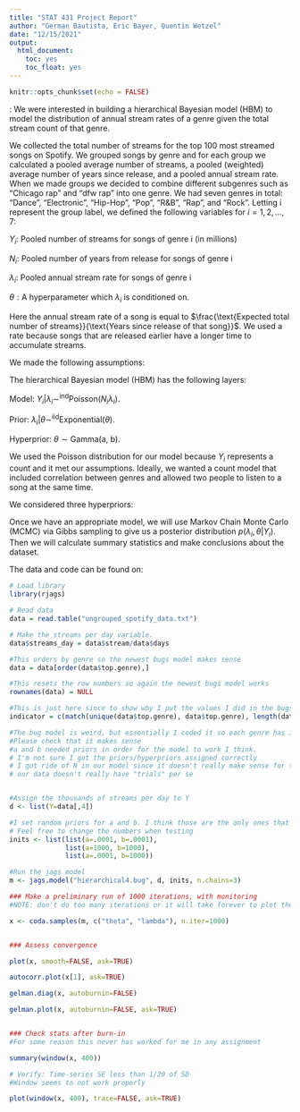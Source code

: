 ```yaml
---
title: "STAT 431 Project Report"
author: "German Bautista, Eric Bayer, Quentin Wetzel"
date: "12/15/2021"
output:
  html_document:
    toc: yes
    toc_float: yes
---
```


```r
knitr::opts_chunk$set(echo = FALSE)
```

\textbf{Goal}: We were interested in building a hierarchical Bayesian model (HBM) to model the distribution of annual stream rates of a genre given the total stream count of that genre.

We collected the total number of streams for the top 100 most streamed songs on Spotify. We grouped songs by genre and for each group we calculated a pooled average number of streams, a pooled (weighted) average number of years since release, and a pooled annual stream rate. When we made groups we decided to combine different subgenres such as "Chicago rap" and "dfw rap" into one genre. We had seven genres in total: "Dance", "Electronic", "Hip-Hop", "Pop", "R$\&$B", "Rap", and "Rock". Letting i represent the group label, we defined the following variables for $i = 1, 2, ..., 7$:

$Y_i$: Pooled number of streams for songs of genre i (in millions)

$N_i$: Pooled number of years from release for songs of genre i

$\lambda_i$: Pooled annual stream rate for songs of genre i

$\theta: \text{A hyperparameter which}\ \lambda_i\ \text{is conditioned on}.$

Here the annual stream rate of a song is equal to $\frac{\text{Expected total number of streams}}{\text{Years since release of that song}}$. We used a rate because songs that are released earlier have a longer time to accumulate streams.

We made the following assumptions:
\begin{itemize}
\item[--] $N_i$ is fixed for each genre i.
\item[--] The pooled number of streams for songs of any genre was independent of the pooled number of streams for songs of a different genre. This means that we did not include the competitiveness between genres; say, accounting an increasing popularity of pop music in a time period due to a decreasing popularity of country music.
\item[--] Streams occurred independently and could not occur simulatenously
\item[--] The average annual stream rate of a genre was constant. 
\end{itemize}

The hierarchical Bayesian model (HBM) has the following layers:

Model: $Y_i | \lambda_i \sim ^{\text{ind}} \text{Poisson}(N_i \lambda_i)$.

Prior: $\lambda_i | \theta \sim ^\text{iid} \text{Exponential} (\theta)$.

Hyperprior: $\theta \sim \text{Gamma(a, b)}$.

We used the Poisson distribution for our model because $Y_i$ represents a count and it met our assumptions. Ideally, we wanted a count model that included correlation between genres and allowed two people to listen to a song at the same time.

We considered three hyperpriors:
\begin{itemize}
    \item By choosing $a \approx 0, b \approx 0$, we obtain a proper vague hyperprior. We chose $a = 0.01, b = 0.01$ . Note that JAGS is not compatible with imporper priors.
    
    \item To get more informative hyperpriors, we chose $a = 1, b = 1$ and $a = 10, b = 10$.
    
\end{itemize}

Once we have an appropriate model, we will use Markov Chain Monte Carlo (MCMC) via Gibbs sampling to give us a posterior distribution $p(\lambda_i, \theta | Y_i)$. 
Then we will calculate summary statistics and make conclusions about the dataset.

\vspace{3mm} The data and code can be found on:\ \newline \indent \url{https://github.com/gbautista365/spotify-analysis}




<!-- # Spotify Analysis -->

<!-- ## Introduction -->





<!-- ## Methods -->





<!-- ## Results -->









<!-- ## Analysis -->





<!-- ## Discussion -->




<!-- ## Appendix -->

```r
# Load library
library(rjags)

# Read data 
data = read.table("ungrouped_spotify_data.txt")

# Make the streams per day variable. 
data$streams_day = data$stream/data$days

#This orders by genre so the newest bugs model makes sense
data = data[order(data$top.genre),]

#This resets the row numbers so again the newest bugs model works
rownames(data) = NULL

#This is just here since to show why I put the values I did in the bugs model variable ind
indicator = c(match(unique(data$top.genre), data$top.genre), length(data[,1])+1)

#The bug model is weird, but essentially I coded it so each genre has its own loop over it's songs. 
#Please check that it makes sense
#a and b needed priors in order for the model to work I think. 
# I'm not sure I got the priors/hyperpriors assigned correctly
# I got ride of N in our model since it doesn't really make sense for this model since
# our data doesn't really have "trials" per se


#Assign the thousands of streams per day to Y
d <- list(Y=data[,4])

#I set random priors for a and b. I think those are the only ones that need it.
# Feel free to change the numbers when testing
inits <- list(list(a=.0001, b=.0001), 
              list(a=1000, b=1000), 
              list(a=.0001, b=1000))

#Run the jags model
m <- jags.model("hierarchical4.bug", d, inits, n.chains=3)

### Make a preliminary run of 1000 iterations, with monitoring
#NOTE: don't do too many iterations or it will take forever to plot the graphs/exit the code

x <- coda.samples(m, c("theta", "lambda"), n.iter=1000)


### Assess convergence

plot(x, smooth=FALSE, ask=TRUE)

autocorr.plot(x[1], ask=TRUE)

gelman.diag(x, autoburnin=FALSE)

gelman.plot(x, autoburnin=FALSE, ask=TRUE)


### Check stats after burn-in
#For some reason this never has worked for me in any assignment

summary(window(x, 400))

# Verify: Time-series SE less than 1/20 of SD
#Window seems to not work properly

plot(window(x, 400), trace=FALSE, ask=TRUE)
```




